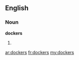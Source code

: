 ==English==
===Noun===
'''dockers'''
# {{plural of|[[docker]]}}

[[ar:dockers]]
[[fr:dockers]]
[[my:dockers]]